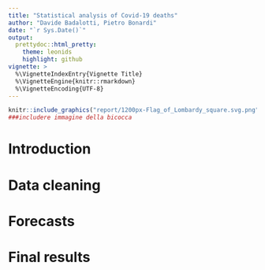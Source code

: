 ```yaml
---
title: "Statistical analysis of Covid-19 deaths"
author: "Davide Badalotti, Pietro Bonardi"
date: "`r Sys.Date()`"
output:
  prettydoc::html_pretty:
    theme: leonids
    highlight: github
vignette: >
  %\VignetteIndexEntry{Vignette Title}
  %\VignetteEngine{knitr::rmarkdown}
  %\VignetteEncoding{UTF-8}
---
```

```r
knitr::include_graphics("report/1200px-Flag_of_Lombardy_square.svg.png")
###includere immagine della bicocca
```
 
# Introduction
 
 
# Data cleaning
 
 
# Forecasts
 
 
# Final results
